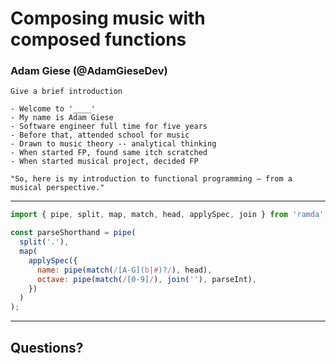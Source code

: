 
<Head>
  <title>Composing music with composed functions</title>
</Head>

# Composing music with <br />composed functions
### Adam Giese (@AdamGieseDev)

```notes
Give a brief introduction

- Welcome to '____'
- My name is Adam Giese
- Software engineer full time for five years
- Before that, attended school for music
- Drawn to music theory -- analytical thinking
- When started FP, found same itch scratched
- When started musical project, decided FP

"So, here is my introduction to functional programming — from a musical perspective."
```

---

```js
import { pipe, split, map, match, head, applySpec, join } from 'ramda';

const parseShorthand = pipe(
  split('.'),
  map(
    applySpec({
      name: pipe(match(/[A-G](b|#)?/), head),
      octave: pipe(match(/[0-9]/), join(''), parseInt),
    })
  )
);
```

---

## Questions?
